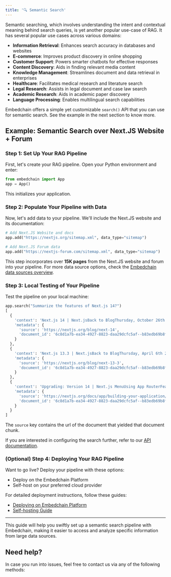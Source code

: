```yaml
---
title: '🔍 Semantic Search'
---
```


Semantic searching, which involves understanding the intent and contextual meaning behind search queries, is yet another popular use-case of RAG. It has several popular use cases across various domains:

- **Information Retrieval**: Enhances search accuracy in databases and websites
- **E-commerce**: Improves product discovery in online shopping
- **Customer Support**: Powers smarter chatbots for effective responses
- **Content Discovery**: Aids in finding relevant media content
- **Knowledge Management**: Streamlines document and data retrieval in enterprises
- **Healthcare**: Facilitates medical research and literature search
- **Legal Research**: Assists in legal document and case law search
- **Academic Research**: Aids in academic paper discovery
- **Language Processing**: Enables multilingual search capabilities

Embedchain offers a simple yet customizable `search()` API that you can use for semantic search. See the example in the next section to know more.

## Example: Semantic Search over Next.JS Website + Forum

### Step 1: Set Up Your RAG Pipeline

First, let's create your RAG pipeline. Open your Python environment and enter:

```python Create pipeline
from embedchain import App
app = App()
```

This initializes your application.

### Step 2: Populate Your Pipeline with Data

Now, let's add data to your pipeline. We'll include the Next.JS website and its documentation:

```python Ingest data sources
# Add Next.JS Website and docs
app.add("https://nextjs.org/sitemap.xml", data_type="sitemap")

# Add Next.JS Forum data
app.add("https://nextjs-forum.com/sitemap.xml", data_type="sitemap")
```

This step incorporates over **15K pages** from the Next.JS website and forum into your pipeline. For more data source options, check the [Embedchain data sources overview](/components/data-sources/overview).

### Step 3: Local Testing of Your Pipeline

Test the pipeline on your local machine:

```python Search App
app.search("Summarize the features of Next.js 14?")
[
  {
    'context': 'Next.js 14 | Next.jsBack to BlogThursday, October 26th 2023Next.js 14Posted byLee Robinson@leeerobTim Neutkens@timneutkensAs we announced at Next.js Conf, Next.js 14 is our most focused release with: Turbopack: 5,000 tests passing for App & Pages Router 53% faster local server startup 94% faster code updates with Fast Refresh Server Actions (Stable): Progressively enhanced mutations Integrated with caching & revalidating Simple function calls, or works natively with forms Partial Prerendering',
    'metadata': {
      'source': 'https://nextjs.org/blog/next-14',
      'document_id': '6c8d1a7b-ea34-4927-8823-daa29dcfc5af--b83edb69b8fc7e442ff8ca311b48510e6c80bf00caa806b3a6acb34e1bcdd5d5'
    }
  },
  {
    'context': 'Next.js 13.3 | Next.jsBack to BlogThursday, April 6th 2023Next.js 13.3Posted byDelba de Oliveira@delba_oliveiraTim Neutkens@timneutkensNext.js 13.3 adds popular community-requested features, including: File-Based Metadata API: Dynamically generate sitemaps, robots, favicons, and more. Dynamic Open Graph Images: Generate OG images using JSX, HTML, and CSS. Static Export for App Router: Static / Single-Page Application (SPA) support for Server Components. Parallel Routes and Interception: Advanced',
    'metadata': {
      'source': 'https://nextjs.org/blog/next-13-3',
      'document_id': '6c8d1a7b-ea34-4927-8823-daa29dcfc5af--b83edb69b8fc7e442ff8ca311b48510e6c80bf00caa806b3a6acb34e1bcdd5d5'
    }
  },
  {
    'context': 'Upgrading: Version 14 | Next.js MenuUsing App RouterFeatures available in /appApp Router.UpgradingVersion 14Version 14 Upgrading from 13 to 14 To update to Next.js version 14, run the following command using your preferred package manager: Terminalnpm i next@latest react@latest react-dom@latest eslint-config-next@latest Terminalyarn add next@latest react@latest react-dom@latest eslint-config-next@latest Terminalpnpm up next react react-dom eslint-config-next -latest Terminalbun add next@latest',
    'metadata': {
      'source': 'https://nextjs.org/docs/app/building-your-application/upgrading/version-14',
      'document_id': '6c8d1a7b-ea34-4927-8823-daa29dcfc5af--b83edb69b8fc7e442ff8ca311b48510e6c80bf00caa806b3a6acb34e1bcdd5d5'
    }
  }
]
```
The `source` key contains the url of the document that yielded that document chunk.

If you are interested in configuring the search further, refer to our [API documentation](/api-reference/pipeline/search).

### (Optional) Step 4: Deploying Your RAG Pipeline

Want to go live? Deploy your pipeline with these options:

- Deploy on the Embedchain Platform
- Self-host on your preferred cloud provider

For detailed deployment instructions, follow these guides:

- [Deploying on Embedchain Platform](/get-started/deployment#deploy-on-embedchain-platform)
- [Self-hosting Guide](/get-started/deployment#self-hosting)

----

This guide will help you swiftly set up a semantic search pipeline with Embedchain, making it easier to access and analyze specific information from large data sources.


## Need help?

In case you run into issues, feel free to contact us via any of the following methods:

<Snippet file="get-help.mdx" />
